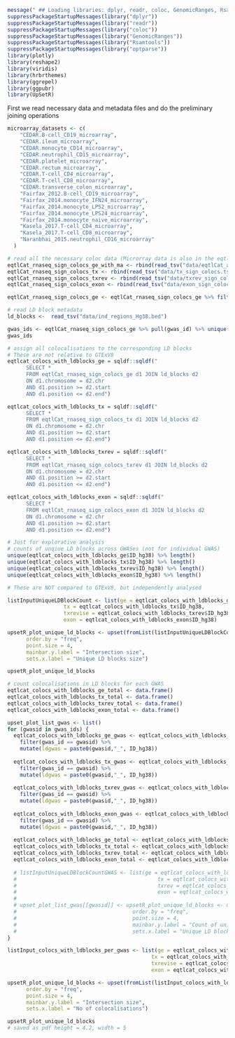 
```r
message(" ## Loading libraries: dplyr, readr, coloc, GenomicRanges, Rsamtools, optparse")
suppressPackageStartupMessages(library("dplyr"))
suppressPackageStartupMessages(library("readr"))
suppressPackageStartupMessages(library("coloc"))
suppressPackageStartupMessages(library("GenomicRanges"))
suppressPackageStartupMessages(library("Rsamtools"))
suppressPackageStartupMessages(library("optparse"))
library(plotly)
library(reshape2)
library(viridis)
library(hrbrthemes)
library(ggrepel)
library(ggpubr)
library(UpSetR)
```

First we read necessary data and metadata files and do the preliminary joining operations
```r
microarray_datasets <- c(
    "CEDAR.B-cell_CD19_microarray",
    "CEDAR.ileum_microarray",
    "CEDAR.monocyte_CD14_microarray",
    "CEDAR.neutrophil_CD15_microarray",
    "CEDAR.platelet_microarray",
    "CEDAR.rectum_microarray",
    "CEDAR.T-cell_CD4_microarray",
    "CEDAR.T-cell_CD8_microarray",
    "CEDAR.transverse_colon_microarray",
    "Fairfax_2012.B-cell_CD19_microarray",
    "Fairfax_2014.monocyte_IFN24_microarray",
    "Fairfax_2014.monocyte_LPS2_microarray",
    "Fairfax_2014.monocyte_LPS24_microarray",
    "Fairfax_2014.monocyte_naive_microarray",
    "Kasela_2017.T-cell_CD4_microarray",
    "Kasela_2017.T-cell_CD8_microarray",
    "Naranbhai_2015.neutrophil_CD16_microarray"
  )

# read all the necessary coloc data (Microrray data is also in the eqtlCat_all_sign_colocs_maxbeta table summarised by gene_id)
eqtlCat_rnaseq_sign_colocs_ge_with_ma <- rbind(read_tsv("data/eqtlCat_all_sign_colocs_maxbeta.tsv.gz"), read_tsv("data/GTExV8_sign_colocs_maxbeta.tsv.gz"))
eqtlCat_rnaseq_sign_colocs_tx <- rbind(read_tsv("data/tx_sign_colocs.tsv.gz"), read_tsv("data/GTExV8_sign_colocs_tx.tsv.gz"))
eqtlCat_rnaseq_sign_colocs_txrev <- rbind(read_tsv("data/txrev_sign_colocs.tsv.gz"), read_tsv("data/GTExV8_sign_colocs_txrev.tsv.gz"))
eqtlCat_rnaseq_sign_colocs_exon <- rbind(read_tsv("data/exon_sign_colocs.tsv.gz"), read_tsv("data/GTExV8_sign_colocs_exon.tsv.gz"))

eqtlCat_rnaseq_sign_colocs_ge <- eqtlCat_rnaseq_sign_colocs_ge %>% filter(!qtl_subset %in% microarray_datasets)

# read LD block metadata
ld_blocks <-  read_tsv("data/ind_regions_Hg38.bed")

gwas_ids <- eqtlCat_rnaseq_sign_colocs_ge %>% pull(gwas_id) %>% unique()
gwas_ids
```


```r
# assign all colocalisations to the corresponding LD blocks
# These are not relative to GTExV8
eqtlcat_colocs_with_ldblocks_ge = sqldf::sqldf("
      SELECT *
      FROM eqtlCat_rnaseq_sign_colocs_ge d1 JOIN ld_blocks d2
      ON d1.chromosome = d2.chr
      AND d1.position >= d2.start
      AND d1.position <= d2.end")

eqtlcat_colocs_with_ldblocks_tx = sqldf::sqldf("
      SELECT *
      FROM eqtlCat_rnaseq_sign_colocs_tx d1 JOIN ld_blocks d2
      ON d1.chromosome = d2.chr
      AND d1.position >= d2.start
      AND d1.position <= d2.end")

eqtlcat_colocs_with_ldblocks_txrev = sqldf::sqldf("
      SELECT *
      FROM eqtlCat_rnaseq_sign_colocs_txrev d1 JOIN ld_blocks d2
      ON d1.chromosome = d2.chr
      AND d1.position >= d2.start
      AND d1.position <= d2.end")

eqtlcat_colocs_with_ldblocks_exon = sqldf::sqldf("
      SELECT *
      FROM eqtlCat_rnaseq_sign_colocs_exon d1 JOIN ld_blocks d2
      ON d1.chromosome = d2.chr
      AND d1.position >= d2.start
      AND d1.position <= d2.end")
```

```r
# Just for explorative analysis
# counts of unqiue LD blocks across GWASes (not for individual GWAS)
unique(eqtlcat_colocs_with_ldblocks_ge$ID_hg38) %>% length() 
unique(eqtlcat_colocs_with_ldblocks_tx$ID_hg38) %>% length() 
unique(eqtlcat_colocs_with_ldblocks_txrev$ID_hg38) %>% length() 
unique(eqtlcat_colocs_with_ldblocks_exon$ID_hg38) %>% length() 
```

```r
# These are NOT compared to GTExV8, but independently analysed

listInputUniqueLDBlockCount <- list(ge = eqtlcat_colocs_with_ldblocks_ge$ID_hg38, 
                  tx = eqtlcat_colocs_with_ldblocks_tx$ID_hg38, 
                  txrevise = eqtlcat_colocs_with_ldblocks_txrev$ID_hg38,
                  exon = eqtlcat_colocs_with_ldblocks_exon$ID_hg38)

upsetR_plot_unique_ld_blocks <- upset(fromList(listInputUniqueLDBlockCount), 
      order.by = "freq", 
      point.size = 4, 
      mainbar.y.label = "Intersection size",
      sets.x.label = "Unique LD blocks size")

upsetR_plot_unique_ld_blocks
```
```r
# count colocalisations in LD blocks for each GWAS 
eqtlcat_colocs_with_ldblocks_ge_total <- data.frame()
eqtlcat_colocs_with_ldblocks_tx_total <- data.frame()
eqtlcat_colocs_with_ldblocks_txrev_total <- data.frame()
eqtlcat_colocs_with_ldblocks_exon_total <- data.frame()

upset_plot_list_gwas <- list()
for (gwasid in gwas_ids) {
  eqtlcat_colocs_with_ldblocks_ge_gwas <- eqtlcat_colocs_with_ldblocks_ge %>% 
    filter(gwas_id == gwasid) %>% 
    mutate(ldgwas = paste0(gwasid,"_", ID_hg38))
  
  eqtlcat_colocs_with_ldblocks_tx_gwas <- eqtlcat_colocs_with_ldblocks_tx %>% 
    filter(gwas_id == gwasid) %>% 
    mutate(ldgwas = paste0(gwasid,"_", ID_hg38))
  
  eqtlcat_colocs_with_ldblocks_txrev_gwas <- eqtlcat_colocs_with_ldblocks_txrev %>% 
    filter(gwas_id == gwasid) %>% 
    mutate(ldgwas = paste0(gwasid,"_", ID_hg38))
  
  eqtlcat_colocs_with_ldblocks_exon_gwas <- eqtlcat_colocs_with_ldblocks_exon %>% 
    filter(gwas_id == gwasid) %>% 
    mutate(ldgwas = paste0(gwasid,"_", ID_hg38))
  
  eqtlcat_colocs_with_ldblocks_ge_total <- eqtlcat_colocs_with_ldblocks_ge_total %>% rbind(eqtlcat_colocs_with_ldblocks_ge_gwas)
  eqtlcat_colocs_with_ldblocks_tx_total <- eqtlcat_colocs_with_ldblocks_tx_total %>% rbind(eqtlcat_colocs_with_ldblocks_tx_gwas)
  eqtlcat_colocs_with_ldblocks_txrev_total <- eqtlcat_colocs_with_ldblocks_txrev_total %>% rbind(eqtlcat_colocs_with_ldblocks_txrev_gwas)
  eqtlcat_colocs_with_ldblocks_exon_total <- eqtlcat_colocs_with_ldblocks_exon_total %>% rbind(eqtlcat_colocs_with_ldblocks_exon_gwas)
  
  # listInputUniqueLDBlockCountGWAS <- list(ge = eqtlcat_colocs_with_ldblocks_ge_gwas$ldgwas,
  #                                             tx = eqtlcat_colocs_with_ldblocks_tx_gwas$ldgwas,
  #                                             txrev = eqtlcat_colocs_with_ldblocks_txrev_gwas$ldgwas,
  #                                             exon = eqtlcat_colocs_with_ldblocks_exon_gwas$ldgwas)
  # 
  # upset_plot_list_gwas[[gwasid]] <- upsetR_plot_unique_ld_blocks <- upset(fromList(listInputUniqueLDBlockCountGWAS), 
  #                                     order.by = "freq", 
  #                                     point.size = 4, 
  #                                     mainbar.y.label = "Count of unique LD blocks\n(Total count across GWASs)",
  #                                     sets.x.label = "Unique LD blocks count\n(Total count across GWASs)")
}

listInput_colocs_with_ldblocks_per_gwas <- list(ge = eqtlcat_colocs_with_ldblocks_ge_total$ldgwas,
                                              tx = eqtlcat_colocs_with_ldblocks_tx_total$ldgwas,
                                              txrevise = eqtlcat_colocs_with_ldblocks_txrev_total$ldgwas,
                                              exon = eqtlcat_colocs_with_ldblocks_exon_total$ldgwas)

upsetR_plot_unique_ld_blocks <- upset(fromList(listInput_colocs_with_ldblocks_per_gwas), 
      order.by = "freq", 
      point.size = 4, 
      mainbar.y.label = "Intersection size",
      sets.x.label = "No of colocalisations")

upsetR_plot_unique_ld_blocks
# saved as pdf height = 4.2, width = 5
```









